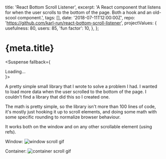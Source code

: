
  title: 'React Bottom Scroll Listener',
  excerpt:
    'A React component that listens for when the user scrolls to the bottom of the page. Both a hook and an old-scool component.',
  tags: [],
  date: '2018-07-11T12:00:00Z',
  repo: 'https://github.com/karl-run/react-bottom-scroll-listener',
  projectValues: {
    usefulness: 80,
    users: 85,
    'fun factor': 10,
  },
};

# {meta.title}

<Suspense fallback={<div className="mb-4">Loading...</div>}>
  <PackageDownloadCount name="react-bottom-scroll-listener" />
</Suspense>

A pretty simple small library that I wrote to solve a problem I had. I wanted to load more data when
the user scrolled to the bottom of the page. I couldn't find a library that did this so I created one.

The math is pretty simple, so the library isn't more than 100 lines of code, it's mostly just hooking it up to
scroll elements, and doing some math with some specific rounding to normalize browser behaviour.

It works both on the window and on any other scrollable element (using refs).

Window:
![window scroll gif](https://github.com/karl-run/react-bottom-scroll-listener/raw/main/example.gif)

Container:
![container scroll gif](https://github.com/karl-run/react-bottom-scroll-listener/raw/main/example_inner.gif)
